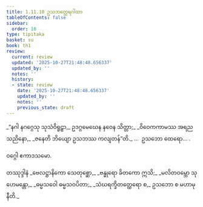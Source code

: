 ```yaml
---
title: 1.11.10 ဥသဘတ္ထေရဂါထာ
tableOfContents: false
sidebar:
  order: 10
type: tipitaka
basket: su
book: th1
review:
  current: review
  updated: '2025-10-27T21:48:48.656337'
  updated_by: ''
  notes: ''
  history:
  - state: review
    date: '2025-10-27T21:48:48.656337'
    updated_by: ''
    notes: ''
    previous_state: draft
---
```



<ReviewStatus review={frontmatter.review} showDetails={true} />

<HypothesisAnnotation frontmatter={frontmatter} />

<DynamicBreadcrumb />

<Division number="110" book="th1" e="ch" v="19" p="243">

<Paragraph number="245" type="verses" book="th1">
_“နဂါ နဂဂ္ဂေသု သုသံဝိရူဠှာ,_  
ဥဒဂ္ဂမေဃေန နဝေန သိတ္တာ;_  
_ဝိဝေကကာမဿ အရညသညိနော,_  
_ဇနေတိ ဘိယျော ဥသဘဿ ကလျတန်”တိ._  


</Paragraph>
</Division>

<Paragraph number="246" type="center" book="th1">
…  ဥသဘော ထေရော… .

  
ဝဂ္ဂေါ ဧကာဒသမော.



</Paragraph>

<Paragraph number="247" type="center" book="th1">
တဿုဒ္ဒါနံ


</Paragraph>

<Paragraph number="248" type="verses" book="th1">
_ဗေလဋ္ဌာနိကော သေတုစ္ဆော,_  
_ဗန္ဓုရော ခိတကော ဣသိ;_  
_မလိတဝမ္ဘော သုဟေမန္တော,_  
_ဓမ္မသဝေါ ဓမ္မသဝပိတာ;_  
_သံဃရက္ခိတတ္ထေရော စ,_  
ဥသဘော စ မဟာမုနီတိ._
</Paragraph>
